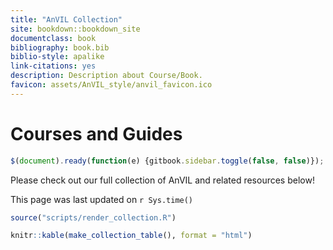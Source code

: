 ```yaml
---
title: "AnVIL Collection"
site: bookdown::bookdown_site
documentclass: book
bibliography: book.bib
biblio-style: apalike
link-citations: yes
description: Description about Course/Book.
favicon: assets/AnVIL_style/anvil_favicon.ico
---
```


# Courses and Guides {-}

<!-- Hide TOC -->
```js
$(document).ready(function(e) {gitbook.sidebar.toggle(false, false)});
```

Please check out our full collection of AnVIL and related resources below!

This page was last updated on `r Sys.time()`

```r
source("scripts/render_collection.R")

knitr::kable(make_collection_table(), format = "html")
```
